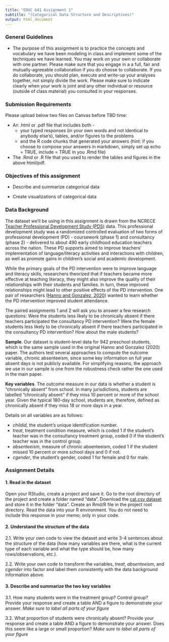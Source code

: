 ```yaml
---
title: "EDUC 641 Assignment 1"
subtitle: "(Categorical Data Structure and Descriptives)"
output: html_document
---
```


### General Guidelines

* The purpose of this assignment is to practice the concepts and vocabulary we have been modeling in class and implement some of the techniques we have learned. You may work on your own or collaborate with one partner. Please make sure that you engage in a a full, fair and mutually-agreeable collaboration if you do choose to collaborate. If you do collaborate, you should plan, execute and write-up your analyses together, not simply divide the work. Please make sure to indicate clearly when your work is joint and any other individual or resource (outside of class material) you consulted in your responses.


### Submission Requirements

Please upload below two files on Canvas before TBD time:  

 * An .html or .pdf file that includes both - 
   + your typed responses (in your own words and not identical to anybody else's), tables, and/or figures to the problems  
   + and the R code chunks that generated your answers (hint: if you choose to compose your answers in markdown, simply set up echo = TRUE, include = TRUE in you .Rmd file)  
   
 * The .Rmd or .R file that you used to render the tables and figures in the above html/pdf. 

### Objectives of this assignment

 * Describe and summarize categorical data

 * Create visualizations of categorical data

### Data Background

The dataset we'll be using in this assignment is drawn from the NCRECE [Teacher Professional Development Study (PDS)](https://www.icpsr.umich.edu/web/ICPSR/studies/34848) data. This professional development study was a randomized controlled evaluation of two forms of professional development (PD) - coursework (phase 1) and consultancy (phase 2) - delivered to about 490 early childhood education teachers across the nation. These PD supports aimed to improve teachers' implementation of language/literacy activities and interactions with children, as well as promote gains in children's social and academic development. 

While the primary goals of the PD intervention were to improve language and literacy skills, researchers theorized that if teachers became more effective at teaching literacy, they might also improve the quality of their relationships with their students and families. In turn, these improved relationships might lead to other positive effects of the PD intervention. One pair of researchers ([Hanno and Gonzalez, 2020](https://doi.org/10.1080/19345747.2019.1634170)) wanted to learn whether the PD intervention improved student attendance. 

The paired assignments 1 and 2 will ask you to answer a few research questions: Were the students less likely to be chronically absent if there teachers participated the consultancy PD intervention? Were the female students less likely to be chronically absent if there teachers participated in the consultancy PD intervention? How about the male students?

**Sample**. Our dataset is student-level data for 942 preschool students, which is the same sample used in the original Hanno and Gonzalez (2020) paper. The authors test several approaches to compute the outcome variable, chronic absenteeism, since some key information on full year absent days is not publicly available. For simplifying reasons, the approach we use in our sample is one from the robustness check rather the one used in the main paper.

**Key variables**. The outcome measure in our data is whether a student is "chronically absent" from school. In many jurisdictions, students are labelled "chronically absent" if they miss 10 percent or more of the school year. Given the typical 180-day school, students are, therefore, defined as chronically absent if they miss 18 or more days in a year. 

Details on all variables are as follows:

 * *childid*, the student's unique identification number.
 * *treat*, treatment condition measure, which is coded 1 if the student's teacher was in the consultancy treatment group, coded 0 if the student's teacher was in the control group.  
 * *absenteeism*, measure of chronic absenteeism, coded 1 if the student missed 10 percent or more school days and 0 if not. 
 * *cgender*, the student's gender, coded 1 for female and 0 for male.

### Assignment Details

#### 1. Read in the dataset

Open your RStudio, create a project and save it. Go to the root directory of the project and create a folder named "data". Download the [cat.csv dataset](./data/cat.csv) and store it in the folder "data". Create an Rmd/R file in the project root directory. Read the data into your R environment. You do not need to include this response in your memo; only in your code.

#### 2. Understand the structure of the data

2.1. Write your own code to view the dataset and write 3-4 sentences about the structure of the data (how many variables are there, what is the current type of each variable and what the type should be, how many rows/observations, etc.).


2.2. Write your own code to transform the variables, *treat*, *absenteeism*, and *cgender* into factor and label them consistently with the data background information above. 

#### 3. Describe and summarize the two key variables

3.1. How many students were in the treatment group? Control group? Provide your response and create a table AND a figure to demonstrate your answer. *Make sure to label all parts of your figure*

3.2. What proportion of students were chronically absent? Provide your response and create a table AND a figure to demonstrate your answer. Does this seem like a large or small proportion? *Make sure to label all parts of your figure*











